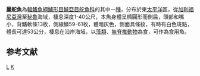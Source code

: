 {{Speciesbox 
| taxon = Kyphosus elegans
| status = LC
| status_system = IUCN3.1
| authority = [[Peters|Peters]], 1869
| synonyms = *''Pimelepterus elegans''<br /><small>Peters, 1869</small>
}}
'''麗舵魚'''為[[輻鰭魚綱|輻鰭魚綱]][[鱸形目|鱸形目]][[鱸亞目|鱸亞目]][[舵魚科|舵魚科]]的其中一[[種|種]]，分布於東[[太平洋|太平洋]]區，從[[加利福尼亞灣|加利福尼亞灣]]至[[秘魯|秘魯]]海域，棲息深度1-40公尺，本魚身體呈橢圓形而側扁，頭部和嘴小，背鰭軟條13枚，側線鱗59-61枚，體暗灰色，側面具條紋，有時有白色斑點，體長可達53公分，棲息在沿岸海域，以[[藻類|藻類]]、[[無脊椎動物|無脊椎動物]]為食，可作為食用魚。

== 参考文献 ==
{{reflist}}
{{Taxonbar}}

[[Category:舵魚屬|L]]
[[Category:1869年描述的魚類|K]]